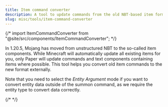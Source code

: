 ```yaml
---
title: Item command converter
description: A tool to update commands from the old NBT-based item format to item components.
slug: misc/tools/item-command-converter
---
```


{/* import ItemCommandConverter from "@site/src/components/ItemCommandConverter"; */}

In 1.20.5, Mojang has moved from unstructured NBT to the so-called item components. While Minecraft
will automatically update all existing items for you, only Paper will update commands and text
components containing items where possible. This tool helps you convert old item commands to the
new format externally.


Note that you need to select the *Entity Argument* mode if you want to convert entity data outside of
the summon command, as we require the entity type to convert data correctly.

{/* <ItemCommandConverter /> */}
